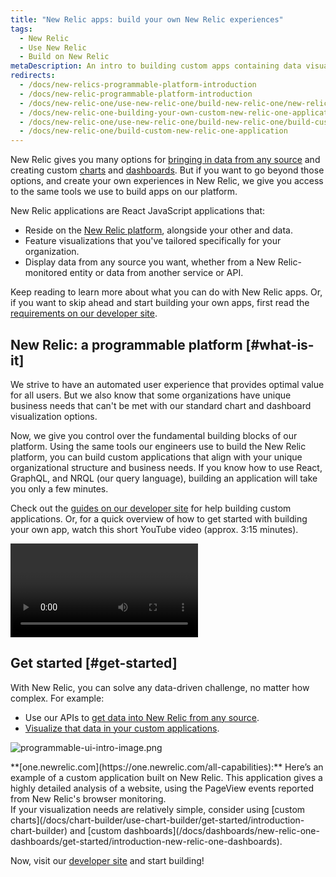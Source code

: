 ```yaml
---
title: "New Relic apps: build your own New Relic experiences"
tags:
  - New Relic 
  - Use New Relic 
  - Build on New Relic 
metaDescription: An intro to building custom apps containing data visualizations that reside on the New Relic platform as New Relic applications.
redirects:
  - /docs/new-relics-programmable-platform-introduction
  - /docs/new-relic-programmable-platform-introduction
  - /docs/new-relic-one/use-new-relic-one/build-new-relic-one/new-relic-one-build-your-own-custom-new-relic-one-application
  - /docs/new-relic-one-building-your-own-custom-new-relic-one-application
  - /docs/new-relic-one/use-new-relic-one/build-new-relic-one/build-custom-new-relic-one-application
  - /docs/new-relic-one/build-custom-new-relic-one-application
---
```



New Relic gives you many options for [bringing in data from any source](/docs/data-apis/custom-data/intro-custom-data) and creating custom [charts](/docs/query-your-data/explore-query-data/query-builder/introduction-query-builder) and [dashboards](/docs/query-your-data/explore-query-data/dashboards/introduction-dashboards). But if you want to go beyond those options, and create your own experiences in New Relic, we give you access to the same tools we use to build apps on our platform. 

New Relic applications are React JavaScript applications that:

* Reside on the [New Relic platform](/docs/new-relic-one/use-new-relic-one/get-started/introduction-new-relic-one), alongside your other <InlinePopover type="dashboards" /> and data.
* Feature visualizations that you've tailored specifically for your organization.
* Display data from any source you want, whether from a New Relic-monitored entity or data from another service or API.

Keep reading to learn more about what you can do with New Relic apps. Or, if you want to skip ahead and start building your own apps, first read the [requirements on our developer site](https://developer.newrelic.com/build-apps/permission-manage-apps).

## New Relic: a programmable platform [#what-is-it]

We strive to have an automated user experience that provides optimal value for all users. But we also know that some organizations have unique business needs that can't be met with our standard chart and dashboard visualization options.

Now, we give you control over the fundamental building blocks of our platform. Using the same tools our engineers use to build the New Relic platform, you can build custom applications that align with your unique organizational structure and business needs. If you know how to use React, GraphQL, and NRQL (our query language), building an application will take you only a few minutes.

Check out the [guides on our developer site](https://developer.newrelic.com/build-apps) for help building custom applications. Or, for a quick overview of how to get started with building your own app, watch this short YouTube video (approx. 3:15 minutes).

<Video
  id="QX7wMf6wTSU"
  type="youtube"
/>

## Get started [#get-started]

With New Relic, you can solve any data-driven challenge, no matter how complex. For example:

* Use our APIs to [get data into New Relic from any source](/docs/data-apis/custom-data/intro-custom-data).
* [Visualize that data in your custom applications](https://developer.newrelic.com/build-apps).

<img
  title="programmable-ui-intro-image.png"
  alt="programmable-ui-intro-image.png"
  src={browserBrowserAnalyzerExample}
/>

<figcaption>
  **[one.newrelic.com](https://one.newrelic.com/all-capabilities):** Here’s an example of a custom application built on New Relic. This application gives a highly detailed analysis of a website, using the PageView events reported from New Relic's browser monitoring.
</figcaption>

<Callout variant="tip">
  If your visualization needs are relatively simple, consider using [custom charts](/docs/chart-builder/use-chart-builder/get-started/introduction-chart-builder) and [custom dashboards](/docs/dashboards/new-relic-one-dashboards/get-started/introduction-new-relic-one-dashboards).
</Callout>

Now, visit our [developer site](http://developer.newrelic.com) and start building!
